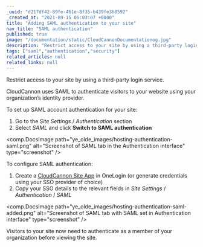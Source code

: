 ```yaml
---
_uuid: "d217df42-89fe-461e-8f35-b439fe3b8592"
_created_at: "2021-09-15 05:03:07 +0000"
title: "Adding SAML authentication to your site"
nav_title: "SAML authentication"
published: true
image: "/documentation/static/CloudCannonDocumentationog.jpg"
description: "Restrict access to your site by using a third-party login service."
tags: ["saml","authentication","security"]
related_articles: null
related_links: null
---
```


Restrict access to your site by using a third-party login service.

CloudCannon uses SAML to authenticate visitors to your website using your organization’s identity provider.

To set up SAML account authentication for your site:

1. Go to the *Site Settings* / *Authentication* section
2. Select *SAML* and click **Switch to SAML authentication**

<comp.DocsImage path="ye_olde_images/hosting-authentication-saml.png" alt="Screenshot of SAML tab in the Authentication interface" type="screenshot" />

To configure SAML authentication:

1. Create a [CloudCannon Site App](https://www.onelogin.com/connector/cloudcannonsite-single-sign-on) in OneLogin (or generate credentials using your SSO provider of choice)
2. Copy your SSO details to the relevant fields in *Site Settings* / *Authentication* / *SAML*

<comp.DocsImage path="ye_olde_images/hosting-authentication-saml-added.png" alt="Screenshot of SAML tab with SAML set in Authentication interface" type="screenshot" />

Visitors to your site now need to authenticate as a member of your organization before viewing the site.
